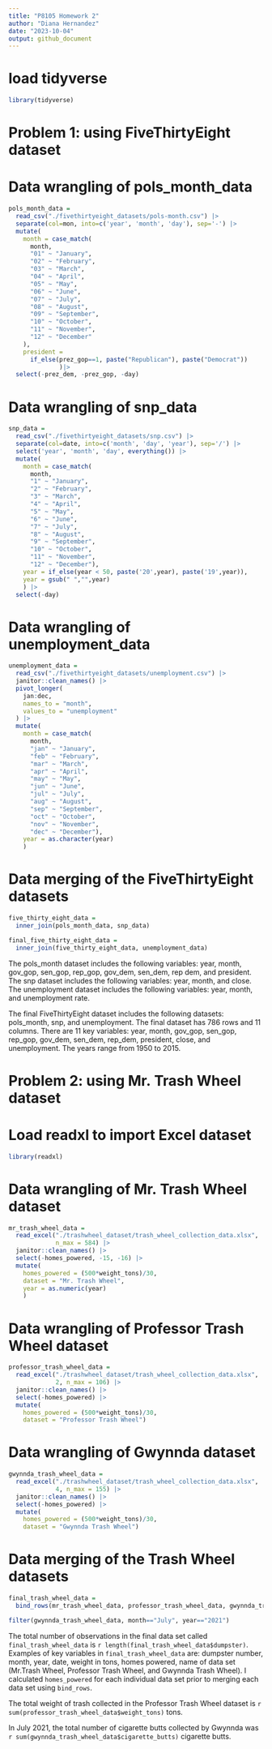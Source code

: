 ```yaml
---
title: "P8105 Homework 2"
author: "Diana Hernandez"
date: "2023-10-04"
output: github_document
---
```


# load tidyverse

```r
library(tidyverse)
```

# Problem 1: using FiveThirtyEight dataset

# Data wrangling of pols_month_data

```r
pols_month_data = 
  read_csv("./fivethirtyeight_datasets/pols-month.csv") |>
  separate(col=mon, into=c('year', 'month', 'day'), sep='-') |>
  mutate(
    month = case_match(
      month,
      "01" ~ "January",
      "02" ~ "February",
      "03" ~ "March",
      "04" ~ "April",
      "05" ~ "May",
      "06" ~ "June",
      "07" ~ "July",
      "08" ~ "August",
      "09" ~ "September",
      "10" ~ "October",
      "11" ~ "November",
      "12" ~ "December"
    ),
    president =
      if_else(prez_gop==1, paste("Republican"), paste("Democrat"))
              )|>
  select(-prez_dem, -prez_gop, -day)
```

# Data wrangling of snp_data

```r
snp_data = 
  read_csv("./fivethirtyeight_datasets/snp.csv") |>
  separate(col=date, into=c('month', 'day', 'year'), sep='/') |>
  select('year', 'month', 'day', everything()) |>
  mutate(
    month = case_match(
      month,
      "1" ~ "January",
      "2" ~ "February",
      "3" ~ "March",
      "4" ~ "April",
      "5" ~ "May",
      "6" ~ "June",
      "7" ~ "July",
      "8" ~ "August",
      "9" ~ "September",
      "10" ~ "October",
      "11" ~ "November",
      "12" ~ "December"),
    year = if_else(year < 50, paste('20',year), paste('19',year)),
    year = gsub(" ","",year) 
    ) |>
  select(-day)
```

# Data wrangling of unemployment_data

```r
unemployment_data = 
  read_csv("./fivethirtyeight_datasets/unemployment.csv") |> 
  janitor::clean_names() |>
  pivot_longer(
    jan:dec,
    names_to = "month",
    values_to = "unemployment"
  ) |> 
  mutate(
    month = case_match(
      month,
      "jan" ~ "January",
      "feb" ~ "February",
      "mar" ~ "March",
      "apr" ~ "April",
      "may" ~ "May",
      "jun" ~ "June",
      "jul" ~ "July",
      "aug" ~ "August",
      "sep" ~ "September",
      "oct" ~ "October",
      "nov" ~ "November",
      "dec" ~ "December"),
    year = as.character(year)
    )
```

# Data merging of the FiveThirtyEight datasets

```r
five_thirty_eight_data =
  inner_join(pols_month_data, snp_data)

final_five_thirty_eight_data =
  inner_join(five_thirty_eight_data, unemployment_data)
```

The pols_month dataset includes the following variables: year, month, gov_gop, sen_gop, rep_gop, gov_dem, sen_dem, rep dem, and president. The snp dataset includes the following variables: year, month, and close. The unemployment dataset includes the following variables: year, month, and unemployment rate.

The final FiveThirtyEight dataset includes the following datasets: pols_month, snp, and unemployment. The final dataset has 786 rows and 11 columns. There are 11 key variables: year, month, gov_gop, sen_gop, rep_gop, gov_dem, sen_dem, rep_dem, president, close, and unemployment. The years range from 1950 to 2015. 

# Problem 2: using Mr. Trash Wheel dataset

# Load readxl to import Excel dataset

```r
library(readxl)
```

# Data wrangling of Mr. Trash Wheel dataset

```r
mr_trash_wheel_data = 
  read_excel("./trashwheel_dataset/trash_wheel_collection_data.xlsx", 
             n_max = 584) |>
  janitor::clean_names() |>
  select(-homes_powered, -15, -16) |>
  mutate(
    homes_powered = (500*weight_tons)/30,
    dataset = "Mr. Trash Wheel",
    year = as.numeric(year)
    )
```

# Data wrangling of Professor Trash Wheel dataset 

```r
professor_trash_wheel_data =
  read_excel("./trashwheel_dataset/trash_wheel_collection_data.xlsx", 
             2, n_max = 106) |>
  janitor::clean_names() |>
  select(-homes_powered) |>
  mutate(
    homes_powered = (500*weight_tons)/30,
    dataset = "Professor Trash Wheel")
```

# Data wrangling of Gwynnda dataset

```r
gwynnda_trash_wheel_data =
  read_excel("./trashwheel_dataset/trash_wheel_collection_data.xlsx", 
             4, n_max = 155) |>
  janitor::clean_names() |>
  select(-homes_powered) |>
  mutate(
    homes_powered = (500*weight_tons)/30,
    dataset = "Gwynnda Trash Wheel")
```

# Data merging of the Trash Wheel datasets

```r
final_trash_wheel_data = 
  bind_rows(mr_trash_wheel_data, professor_trash_wheel_data, gwynnda_trash_wheel_data)

filter(gwynnda_trash_wheel_data, month=="July", year=="2021") 
```

The total number of observations in the final data set called `final_trash_wheel_data` is `r length(final_trash_wheel_data$dumpster)`. Examples of key variables in `final_trash_wheel_data` are: dumpster number, month, year, date, weight in tons, homes powered, name of data set (Mr.Trash Wheel, Professor Trash Wheel, and Gwynnda Trash Wheel). I calculated `homes_powered` for each individual data set prior to merging each data set using `bind_rows`.

The total weight of trash collected in the Professor Trash Wheel dataset is `r sum(professor_trash_wheel_data$weight_tons)` tons.

In July 2021, the total number of cigarette butts collected by Gwynnda was `r sum(gwynnda_trash_wheel_data$cigarette_butts)` cigarette butts.